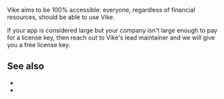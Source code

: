 
Vike aims to be 100% accessible: everyone, regardless of financial resources, should be able to use Vike.

If your app is considered large but your company isn't large enough to pay for a license key, then reach out to <Link href="/team">Vike's lead maintainer</Link> and we will give you a free license key.

## See also

- <Link href="/pricing" />
- <Link href="/buy" />
